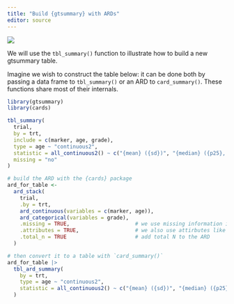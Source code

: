```yaml
---
title: "Build {gtsummary} with ARDs"
editor: source
---
```



![](images/gtsummary-bridge.png)

We will use the `tbl_summary()` function to illustrate how to build a new gtsummary table.

Imagine we wish to construct the table below: it can be done both by passing a data frame to `tbl_summary()` or an ARD to `card_summary()`. 
These functions share most of their internals.


```r
library(gtsummary)
library(cards)

tbl_summary(
  trial, 
  by = trt, 
  include = c(marker, age, grade),
  type = age ~ "continuous2",
  statistic = all_continuous2() ~ c("{mean} ({sd})", "{median} ({p25}, {p75})"),
  missing = "no"
)

# build the ARD with the {cards} package
ard_for_table <- 
  ard_stack(
    trial,
    .by = trt,
    ard_continuous(variables = c(marker, age)),
    ard_categorical(variables = grade),
    .missing = TRUE,                     # we use missing information in gtsummary
    .attributes = TRUE,                  # we also use attirbutes like column labels
    .total_n = TRUE                      # add total N to the ARD
  )

# then convert it to a table with `card_summary()`
ard_for_table |> 
  tbl_ard_summary(
    by = trt,
    type = age ~ "continuous2",
    statistic = all_continuous2() ~ c("{mean} ({sd})", "{median} ({p25}, {p75})")
  )
```

